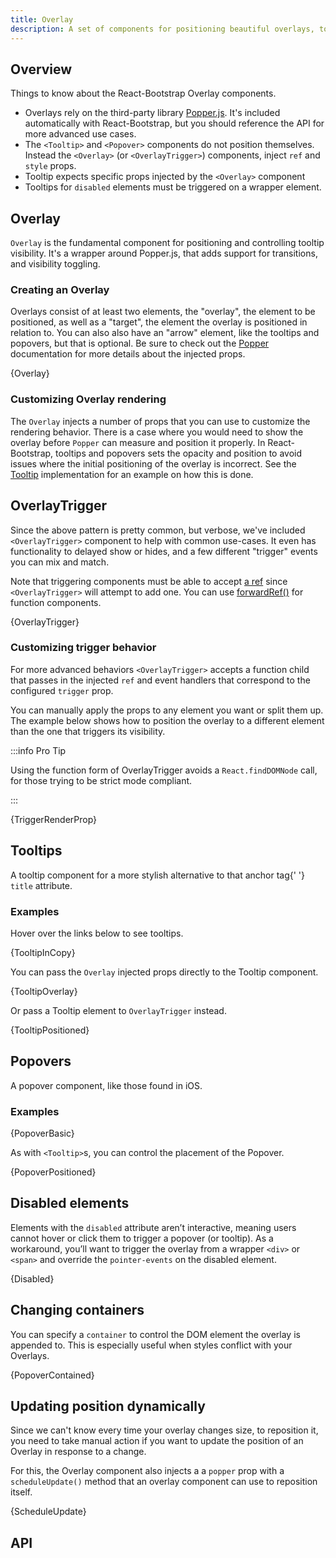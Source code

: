 ```yaml
---
title: Overlay
description: A set of components for positioning beautiful overlays, tooltips, popovers, and anything else you need.
---
```



## Overview

Things to know about the React-Bootstrap Overlay components.

- Overlays rely on the third-party library [Popper.js](https://popper.js.org).
  It's included automatically with React-Bootstrap, but you should reference the API
  for more advanced use cases.
- The `<Tooltip>` and `<Popover>` components do not position themselves. Instead the
  `<Overlay>` (or `<OverlayTrigger>`) components, inject `ref` and `style` props.
- Tooltip expects specific props injected by the `<Overlay>` component
- Tooltips for `disabled` elements must be triggered on a wrapper element.

## Overlay

`Overlay` is the fundamental component for positioning and
controlling tooltip visibility. It's a wrapper around Popper.js, that
adds support for transitions, and visibility toggling.

### Creating an Overlay

Overlays consist of at least two elements, the "overlay", the element to
be positioned, as well as a "target", the element the overlay is
positioned in relation to. You can also also have an "arrow" element,
like the tooltips and popovers, but that is optional. Be sure to
check out the [Popper](https://popper.js.org/docs/v2)
documentation for more details about the injected props.

<CodeBlock language="jsx" live>
  {Overlay}
</CodeBlock>

### Customizing Overlay rendering

The `Overlay` injects a number of props that you can use to customize the
rendering behavior. There is a case where you would need to show the overlay
before `Popper` can measure and position it properly. In React-Bootstrap,
tooltips and popovers sets the opacity and position to avoid issues where
the initial positioning of the overlay is incorrect. See the
[Tooltip](https://github.com/react-bootstrap/react-bootstrap/blob/master/src/Tooltip.tsx)
implementation for an example on how this is done.

## OverlayTrigger

Since the above pattern is pretty common, but verbose, we've included
`<OverlayTrigger>` component to help with common
use-cases. It even has functionality to delayed show or hides, and a few
different "trigger" events you can mix and match.

Note that triggering components must be able to accept [a ref](https://reactjs.org/docs/refs-and-the-dom.html)
since `<OverlayTrigger>` will attempt to add one. You can use
[forwardRef()](https://reactjs.org/docs/react-api.html#reactforwardref) for function components.

<CodeBlock language="jsx" live>
  {OverlayTrigger}
</CodeBlock>

### Customizing trigger behavior

For more advanced behaviors `<OverlayTrigger>` accepts a
function child that passes in the injected `ref` and event
handlers that correspond to the configured `trigger` prop.

You can manually apply the props to any element you want or split them
up. The example below shows how to position the overlay to a different
element than the one that triggers its visibility.

:::info Pro Tip

Using the function form of OverlayTrigger avoids a
`React.findDOMNode` call, for those trying to be strict mode
compliant.

:::

<CodeBlock language="jsx" live>
  {TriggerRenderProp}
</CodeBlock>

## Tooltips

<p className="lead">
  A tooltip component for a more stylish alternative to that anchor tag{' '}
  <code>title</code> attribute.
</p>

### Examples

Hover over the links below to see tooltips.

<CodeBlock language="jsx" live>
  {TooltipInCopy}
</CodeBlock>

You can pass the `Overlay` injected props directly to the
Tooltip component.

<CodeBlock language="jsx" live>
  {TooltipOverlay}
</CodeBlock>

Or pass a Tooltip element to `OverlayTrigger` instead.

<CodeBlock language="jsx" live>
  {TooltipPositioned}
</CodeBlock>

## Popovers

<p className="lead">A popover component, like those found in iOS.</p>

### Examples

<CodeBlock language="jsx" live>
  {PopoverBasic}
</CodeBlock>

As with `<Tooltip>`s, you can control the placement of the Popover.

<CodeBlock language="jsx" live>
  {PopoverPositioned}
</CodeBlock>

## Disabled elements

Elements with the `disabled` attribute aren’t interactive,
meaning users cannot hover or click them to trigger a popover (or
tooltip). As a workaround, you’ll want to trigger the overlay from a
wrapper `<div>` or `<span>` and override the `pointer-events` on the
disabled element.

<CodeBlock language="jsx" live>
  {Disabled}
</CodeBlock>

## Changing containers

You can specify a `container` to control the DOM element the
overlay is appended to. This is especially useful when styles conflict
with your Overlays.

<CodeBlock language="jsx" live previewClassName="overlay-contained">
  {PopoverContained}
</CodeBlock>

## Updating position dynamically

Since we can't know every time your overlay changes size, to reposition
it, you need to take manual action if you want to update the position of
an Overlay in response to a change.

For this, the Overlay component also injects a a `popper`
prop with a `scheduleUpdate()` method that an overlay
component can use to reposition itself.

<CodeBlock language="jsx" live>
  {ScheduleUpdate}
</CodeBlock>

## API

<PropsTable name="Overlay" />
<PropsTable name="OverlayTrigger" />
<PropsTable name="Tooltip" />
<PropsTable name="Popover" />
<PropsTable name="PopoverBody" />
<PropsTable name="PopoverHeader" />

